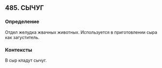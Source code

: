 ## 485. СЫЧУГ
### Определение
Отдел желудка жвачных животных. Используется в приготовлении сыра как загуститель.

### Контексты
В сыр кладут сычуг.

